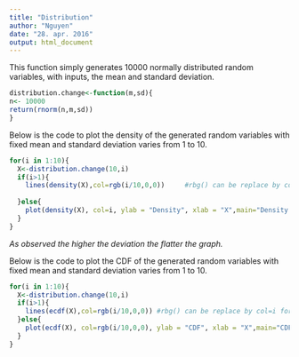 ---
title: "Distribution"
author: "Nguyen"
date: "28. apr. 2016"
output: html_document
---
This function simply generates 10000 normally distributed random variables, with inputs, the mean and standard deviation.
```{r}
distribution.change<-function(m,sd){
n<- 10000
return(rnorm(n,m,sd))
}
```

Below is the code to plot the density of the generated random variables with fixed mean and standard deviation varies from 1 to 10.
```{r}
for(i in 1:10){
  X<-distribution.change(10,i)
  if(i>1){
    lines(density(X),col=rgb(i/10,0,0))     #rbg() can be replace by col=i for colorfulness
    
  }else{
    plot(density(X), col=i, ylab = "Density", xlab = "X",main="Density of the generated normal RV's with SD varies from 1-10")
  }
}

```

 *As observed the higher the deviation the flatter the graph.*
 
Below is the code to plot the CDF of the generated random variables with fixed mean and standard deviation varies from 1 to 10.

```{r}
for(i in 1:10){
  X<-distribution.change(10,i)
  if(i>1){
    lines(ecdf(X),col=rgb(i/10,0,0)) #rbg() can be replace by col=i for colorfulness
  }else{
    plot(ecdf(X), col=rgb(i/10,0,0), ylab = "CDF", xlab = "X",main="CDF of the generated normal RV's with SD varies from 1-10")
  }
}

```
 